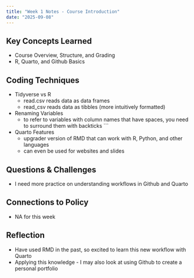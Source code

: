 ```yaml
---
title: "Week 1 Notes - Course Introduction"
date: "2025-09-08"
---
```


## Key Concepts Learned
- Course Overview, Structure, and Grading
- R, Quarto, and Github Basics

## Coding Techniques
- Tidyverse vs R
  - read.csv reads data as data frames
  - read_csv reads data as tibbles (more intuitively formatted)

- Renaming Variables
  - to refer to variables with column names that have spaces, you need to surround them with backticks ```

- Quarto Features
  - upgrader version of RMD that can work with R, Python, and other languages
  - can even be used for websites and slides

## Questions & Challenges
- I need more practice on understanding workflows in Github and Quarto

## Connections to Policy
- NA for this week

## Reflection
- Have used RMD in the past, so excited to learn this new workflow with Quarto
- Applying this knowledge - I may also look at using Github to create a personal portfolio
